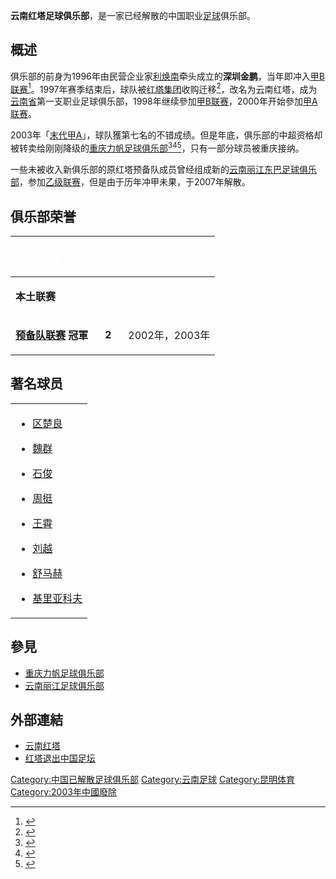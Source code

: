 '''云南红塔足球俱乐部'''，是一家已经解散的中国职业[[足球|足球]]俱乐部。

==概述==
俱乐部的前身为1996年由民营企业家[[利焕南|利焕南]]牵头成立的'''深圳金鹏'''，当年即冲入[[甲B联赛|甲B联赛]]<ref>{{cite news|url=http://sports.anhuinews.com/system/2005/01/12/001103290.shtml|title=前深圳金鹏队董事长利焕南：中国足协就像太监！|work=中安网|date=2005-01-12|accessdate=2020-02-18}}{{Dead link|date=2020年4月 |bot=InternetArchiveBot |fix-attempted=yes }}</ref>。1997年赛季结束后，球队被[[红塔集团|红塔集团]]收购迁移<ref>{{cite news|url=http://sports.sohu.com/20100329/n271177609.shtml|title=回顾足坛消失的深圳金鹏队 甲B队曾卖出3500万|work=[[深圳商报|深圳商报]]|date=2010-03-29|accessdate=2020-02-18|archive-date=2020-02-18|archive-url=https://web.archive.org/web/20200218103526/http://sports.sohu.com/20100329/n271177609.shtml|dead-url=no}}</ref>，改名为云南红塔，成为[[云南省|云南省]]第一支职业足球俱乐部，1998年继续參加[[中国足球甲级B组联赛|甲B联赛]]，2000年开始參加[[中国足球甲级A组联赛|甲A联赛]]。

2003年「[[2003年中国足球甲A联赛#输球保级|末代甲A]]」，球队獲第七名的不错成绩。但是年底，俱乐部的中超资格却被转卖给刚刚降级的[[重庆力帆足球俱乐部|重庆力帆足球俱乐部]]<ref>{{cite news|url=http://sports.sina.com.cn/s/2003-12-25/0228132279s.shtml|title=云南红塔将退出中国足坛 一线球员预备队全部挂牌|work=[[新闻晨报|新闻晨报]]|date=2003-12-25|accessdate=2020-02-18|archive-date=2020-02-18|archive-url=https://web.archive.org/web/20200218102527/http://sports.sina.com.cn/s/2003-12-25/0228132279s.shtml|dead-url=no}}</ref><ref>{{cite news|url=http://sports.sina.com.cn/j/2003-12-26/0954713016.shtml|title=力帆要“借壳还魂” 收购红塔合并组建强大航母|work=[[体坛周报|体坛周报]]|date=2003-12-26|accessdate=2020-02-18|archive-date=2020-02-18|archive-url=https://web.archive.org/web/20200218102705/http://sports.sina.com.cn/j/2003-12-26/0954713016.shtml|dead-url=no}}</ref><ref>{{cite news|url=http://sports.sina.com.cn/s/2003-12-27/0347133750s.shtml|title=力帆成功收购红塔 双方签字画押达成了转让|work=[[重庆晨报|重庆晨报]]|date=2003-12-27|accessdate=2020-02-18|archive-date=2020-02-18|archive-url=https://web.archive.org/web/20200218102528/http://sports.sina.com.cn/s/2003-12-27/0347133750s.shtml|dead-url=no}}</ref>，只有一部分球员被重庆接纳。

一些未被收入新俱乐部的原红塔预备队成员曾经组成新的[[云南丽江东巴足球俱乐部|云南丽江东巴足球俱乐部]]，参加[[中国足球乙级联赛|乙级联赛]]，但是由于历年冲甲未果，于2007年解散。

== 俱乐部荣誉 ==
{|width=30%
|- bgcolor=000000
!<font color="white"> '''榮譽'''
!<font color="white"> '''次數'''
!<font color="white"> '''年度'''
|-
!colspan=3 bgcolor=silver| '''本土联赛'''
|- bgcolor=#DDDDDD
| '''[[中国足球预备队联赛|预备队联赛]] 冠軍'''
|align=center|'''2'''
| 2002年，2003年

|}

==著名球员==
{|
|valign="top"|
*{{flagicon|China}} [[区楚良|区楚良]]
*{{flagicon|China}} [[魏群_(足球运动员)|魏群]]
*{{flagicon|China}} [[石俊|石俊]]
*{{flagicon|China}} [[周挺|周挺]]
*{{flagicon|China}} [[王霄_(足球运动员)|王霄]]
*{{flagicon|China}} [[刘越_(足球运动员)|刘越]]
*{{flagicon|Romania}} [[科斯坦丁·舒马赫|舒马赫]]
*{{flagicon|Soviet Union}} [[谢尔盖·基里亚科夫|基里亚科夫]]
|}

==參見==
*[[重庆力帆足球俱乐部|重庆力帆足球俱乐部]]
*[[云南丽江足球俱乐部|云南丽江足球俱乐部]]

==外部連結==
*[http://sports.sina.com.cn/chinaa/hongta/ 云南红塔]{{Wayback|url=http://sports.sina.com.cn/chinaa/hongta/ |date=20200213073846 }}
*[http://sports.sina.com.cn/z/httc/ 红塔退出中国足坛]{{Wayback|url=http://sports.sina.com.cn/z/httc/ |date=20200218102528 }}

{{fb start}}
{{甲A2003}}
{{fb end}}
{{中国足球超级联赛预备队联赛冠军}}

[[Category:中国已解散足球俱乐部|Category:中国已解散足球俱乐部]]
[[Category:云南足球|Category:云南足球]]
[[Category:昆明体育|Category:昆明体育]]
[[Category:2003年中國廢除|Category:2003年中國廢除]]